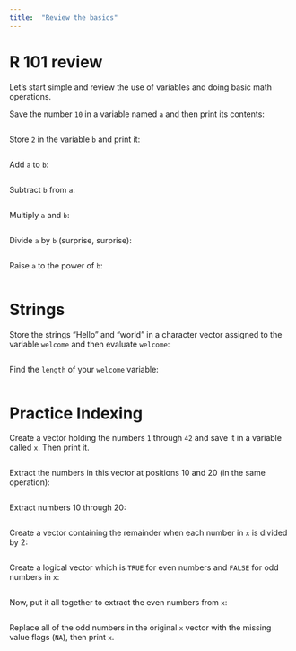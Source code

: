```yaml
---
title:  "Review the basics"
---
```


# R 101 review

Let's start simple and review the use of variables and doing basic math operations.

Save the number `10` in a variable named `a` and then print its contents:

```r

```

Store `2` in the variable `b` and print it:

```r

```

Add `a` to `b`:

```r

```

Subtract `b` from `a`:

```r

```

Multiply `a` and `b`:

```r

```

Divide `a` by `b` (surprise, surprise):

```r

```

Raise `a` to the power of `b`:

```r

```

# Strings

Store the strings "Hello" and "world" in a character vector assigned to the variable `welcome` and then evaluate `welcome`:

```r

```

Find the `length` of your `welcome` variable:

```r

```

# Practice Indexing

Create a vector holding the numbers `1` through `42` and save it in a variable called `x`. Then print it.

```r

```

Extract the numbers in this vector at positions 10 and 20 (in the same operation):

```r

```

Extract numbers 10 through 20:

```r

```

Create a vector containing the remainder when each number in `x` is divided by 2:

```r

```

Create a logical vector which is `TRUE` for even numbers and `FALSE` for odd numbers in `x`:

```r

```

Now, put it all together to extract the even numbers from `x`:

```r

```

Replace all of the odd numbers in the original `x` vector with the missing value flags (`NA`), then print `x`.

```r

```

